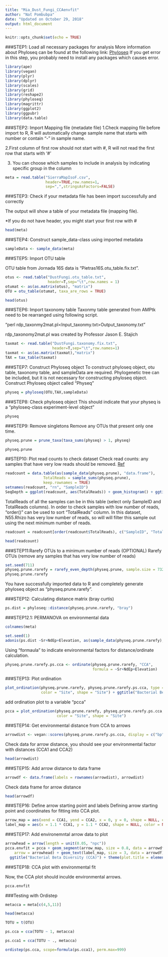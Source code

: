 ```yaml
---
title: "Mia_Dust_Fungi_CCAenvfit"
author: "Nat Pombubpa"
date: "Updated on October 29, 2018"
output: html_document
---
```


```r
knitr::opts_chunk$set(echo = TRUE)
```

###STEP1: Load all necessary packages for analysis
More information about Phyloseq can be found at the following link: [Phyloseq](https://joey711.github.io/phyloseq/)
If you get error in this step, you probably need to install any packages which causes error.

```r
library(ape)
library(vegan)
library(plyr)
library(dplyr)
library(scales)
library(grid)
library(reshape2)
library(phyloseq)
library(magrittr)
library(ggplot2)
library(ggpubr)
library(data.table)
```

###STEP2: Import Mapping file (metadate file)
1.Check mapping file before import to R, R will automatically change sample name that starts with number or contain “-” in sample name. 

2.First column of first row should not start with #, R will not read the first row that starts with '#'

3. You can choose which samples to include in analysis by indicating specific group in the column

```r
meta = read.table("SierraMapIsoF.csv",
                  header=TRUE,row.names=1,
                  sep=",",stringsAsFactors=FALSE)
```

###STEP3: Check if your metadata file has been import successfully and correctly

The output will show a table of your metadata file (mapping file).

*If you do not have header, you might start your first row with #

```r
head(meta)
```

###STEP4: Construct sample_data-class using imported metadata

```r
sampleData <- sample_data(meta)
```

###STEP5: Import OTU table

OTU table from Jornada 16S data is “Pietras16S.otu_table.fix.txt”.

```r
otus <- read.table("DustFungi.otu_table.txt",
                   header=T,sep="\t",row.names = 1)
otumat <- as(as.matrix(otus), "matrix")
OTU = otu_table(otumat, taxa_are_rows = TRUE)
```

```r
head(otus)
```

###STEP6: Import taxonomy table
Taxonmy table generated from AMPtk need to be rearranged using following script.

“perl rdp_taxonmy2mat.pl<Input_taxonmy.txt>Output_taxonomy.txt”

rdp_taxonomy2mat.pl was created by Professor Jason E. Stajich

```r
taxmat <- read.table("DustFungi.taxonomy.fix.txt", 
                     header=T,sep="\t",row.names=1)
taxmat <- as(as.matrix(taxmat),"matrix")
TAX = tax_table(taxmat)
```

###STEP7: Construct Phyloseq object
To construct phyloseq object, otu table, taxonomy table, and sampleData are required. Phylogenetic tree can be included, but it is not necessary for constructing phyloseq object.
Construct Phyloseq object called "Physeq"

```r
physeq = phyloseq(OTU,TAX,sampleData)
```

###STEP8: Check phyloseq object
This should indicate that your physeq is a "phyloseq-class experiment-level object"

```r
physeq
```

###STEP9: Remove singletons
Remove any OTUs that present only one time.

```r
physeq.prune = prune_taxa(taxa_sums(physeq) > 1, physeq)
```

```r
physeq.prune
```

##STEP10: Plot read counts to check dataset
Check read counts: any samples that have very low reads should be removed.
[Ref](http://evomics.org/wp-content/uploads/2016/01/phyloseq-Lab-01-Answers.html)

```r
readcount = data.table(as(sample_data(physeq.prune), "data.frame"),
                 TotalReads = sample_sums(physeq.prune), 
                 keep.rownames = TRUE)
setnames(readcount, "rn", "SampleID")
SeqDepth = ggplot(readcount, aes(TotalReads)) + geom_histogram() + ggtitle("Sequencing Depth")
```

TotalReads of all the samples can be in this table (select only SampleID and TotalReads columns).
In order to check samples with low number of reads, "order()" can be used to sort "TotalReads" column.
In this dataset, N55.Rhizo has very low number of reads, so will will filter this sample out using the next minimum number of reads.

```r
readcount = readcount[order(readcount$TotalReads), c("SampleID", "TotalReads")]
```

```r
head(readcount)
```

###STEP11:Rarefy OTUs to a minimum number of reads (OPTIONAL)
Rarefy OTUs (remove any samples that has very low number of reads)

```r
set.seed(711)
physeq.prune.rarefy = rarefy_even_depth(physeq.prune, sample.size = 7325, replace = FALSE, trimOTUs = TRUE)
physeq.prune.rarefy
```
You have successfully imported data to R and completely generate phyloseq object as "physeq.prune.rarefy".

###STEP12: Calculating distance matrix (bray curtis)

```r
ps.dist = phyloseq::distance(physeq.prune.rarefy, "bray")
```

###STEP12.1: PERMANOVA on environmental data

```r
colnames(meta)
```


```r
set.seed(1)
adonis(ps.dist ~Sr+NdEp+Elevation, as(sample_data(physeq.prune.rarefy),"data.frame"))
```

Using "formaula" to indicate environmental factors for distance/ordinate calculation. 

```r
physeq.prune.rarefy.ps.cca <- ordinate(physeq.prune.rarefy, "CCA", 
                                       formula = ~Sr+NdEp+Elevation)
```

###STEP13: Plot ordination

```r
plot_ordination(physeq.prune.rarefy, physeq.prune.rarefy.ps.cca, type = "samples", 
                color = "Site", shape = "Site") + ggtitle("Bacterial Beta Diversity (CCA)") + theme(plot.title = element_text(hjust = 0.5))
```

add ordination plot to a variable "pcca"

```r
pcca = plot_ordination(physeq.prune.rarefy, physeq.prune.rarefy.ps.cca, type = "samples", 
                       color = "Site", shape = "Site")
```

###STEP14: Get environmental distance from CCA to arrows

```r
arrowdist <- vegan::scores(physeq.prune.rarefy.ps.cca, display = c("bp"))
```

Check data for arrow distance, you should see your environmental factor with distances (CCA1 and CCA2)

```r
head(arrowdist)
```

###STEP15: Add arrow distance to data frame

```r
arrowdf <- data.frame(labels = rownames(arrowdist), arrowdist)
```

Check data frame for arrow distance

```r
head(arrowdf)
```

###STEP16: Define arrow starting point and labels
Defining arrow starting point and coordinates for fitting into CCA plot.

```r
arrow_map = aes(xend = CCA1, yend = CCA2, x = 0, y = 0, shape = NULL, color = NULL, label = labels)
label_map = aes(x = 1.1 * CCA1, y = 1.1 * CCA2, shape = NULL, color = NULL, label = labels)
```

###STEP17: Add environemntal arrow data to plot 

```r
arrowhead = arrow(length = unit(0.05, "npc"))
pcca.envfit = pcca + geom_segment(arrow_map, size = 0.8, data = arrowdf, color = "gray", 
    arrow = arrowhead) + geom_text(label_map, size = 3, data = arrowdf) + 
  ggtitle("Bacterial Beta Diversity (CCA)") + theme(plot.title = element_text(hjust = 0.5))
```

###STEP18: CCA plot with environmental fit

Now, the CCA plot should inculde environmental arrows.

```r
pcca.envfit
```



###Testing with Ordistep

```r
metacca = meta[c(4,5,11)]
```

```r
head(metacca)
```

```r
TOTU = t(OTU)
```

```r
ps.cca = cca(TOTU ~ 1, metacca)
```

```r
ps.cca1 = cca(TOTU ~ ., metacca)
```

```r
ordistep(ps.cca, scope=formula(ps.cca1), perm.max=999)
```


















